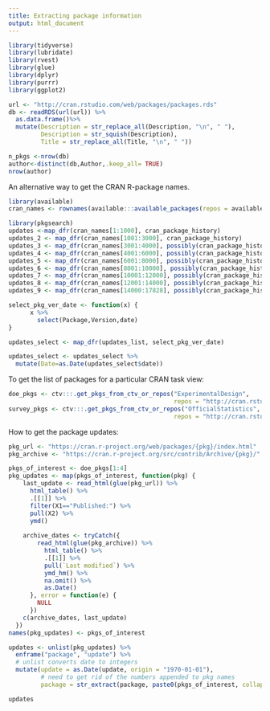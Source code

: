```yaml
---
title: Extracting package information 
output: html_document
---
```



```r
library(tidyverse)
library(lubridate)
library(rvest)
library(glue)
library(dplyr)
library(purrr)
library(ggplot2)


```

```r
url <- "http://cran.rstudio.com/web/packages/packages.rds"
db <- readRDS(url(url)) %>% 
  as.data.frame()%>% 
  mutate(Description = str_replace_all(Description, "\n", " "),
         Description = str_squish(Description),
         Title = str_replace_all(Title, "\n", " "))
```


```r
n_pkgs <-nrow(db)
author<-distinct(db,Author,.keep_all= TRUE)
nrow(author)
```


An alternative way to get the CRAN R-package names.
```r
library(available)
cran_names <- rownames(available:::available_packages(repos = available:::default_cran_repos))
```



```r
library(pkgsearch)
updates <-map_dfr(cran_names[1:1000], cran_package_history)
updates_2 <- map_dfr(cran_names[1001:3000], cran_package_history)
updates_3 <- map_dfr(cran_names[3001:4000], possibly(cran_package_history, NULL))
updates_4 <- map_dfr(cran_names[4001:6000], possibly(cran_package_history, NULL))
updates_5 <- map_dfr(cran_names[6001:8000], possibly(cran_package_history, NULL))
updates_6 <- map_dfr(cran_names[8001:10000], possibly(cran_package_history, NULL))
updates_7 <- map_dfr(cran_names[10001:12000], possibly(cran_package_history, NULL))
updates_8 <- map_dfr(cran_names[12001:14000], possibly(cran_package_history, NULL))
updates_9 <- map_dfr(cran_names[14000:17828], possibly(cran_package_history, NULL))

```


```r
select_pkg_ver_date <- function(x) { 
      x %>%       
        select(Package,Version,date)
}

updates_select <- map_dfr(updates_list, select_pkg_ver_date)
```

```r
updates_select <- updates_select %>% 
  mutate(Date=as.Date(updates_select$date)) 


```




To get the list of packages for a particular CRAN task view:

```r
doe_pkgs <- ctv:::.get_pkgs_from_ctv_or_repos("ExperimentalDesign", 
                                              repos = "http://cran.rstudio.com/")[[1]]
survey_pkgs <- ctv:::.get_pkgs_from_ctv_or_repos("OfficialStatistics", 
                                              repos = "http://cran.rstudio.com/")[[1]]

```

How to get the package updates:

```r
pkg_url <- "https://cran.r-project.org/web/packages/{pkg}/index.html"
pkg_archive <- "https://cran.r-project.org/src/contrib/Archive/{pkg}/"

pkgs_of_interest <- doe_pkgs[1:4]
pkg_updates <- map(pkgs_of_interest, function(pkg) {
    last_update <- read_html(glue(pkg_url)) %>% 
      html_table() %>% 
      .[[1]] %>% 
      filter(X1=="Published:") %>% 
      pull(X2) %>% 
      ymd()
      
    archive_dates <- tryCatch({ 
        read_html(glue(pkg_archive)) %>% 
          html_table() %>%
          .[[1]] %>% 
          pull(`Last modified`) %>% 
          ymd_hm() %>% 
          na.omit() %>% 
          as.Date()
      }, error = function(e) {
        NULL
      })
    c(archive_dates, last_update)
  })
names(pkg_updates) <- pkgs_of_interest

updates <- unlist(pkg_updates) %>% 
  enframe("package", "update") %>% 
  # unlist converts date to integers
  mutate(update = as.Date(update, origin = "1970-01-01"),
         # need to get rid of the numbers appended to pkg names
         package = str_extract(package, paste0(pkgs_of_interest, collapse="|"))) 

updates
```

